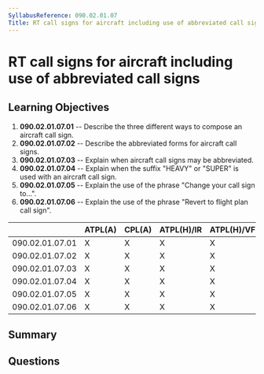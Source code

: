 ```yaml
---
SyllabusReference: 090.02.01.07
Title: RT call signs for aircraft including use of abbreviated call signs
---
```


# RT call signs for aircraft including use of abbreviated call signs

## Learning Objectives

1.  **090.02.01.07.01** -- Describe the three different ways to compose an
    aircraft call sign.
2.  **090.02.01.07.02** -- Describe the abbreviated forms for aircraft call
    signs.
3.  **090.02.01.07.03** -- Explain when aircraft call signs may be abbreviated.
4.  **090.02.01.07.04** -- Explain when the suffix "HEAVY" or "SUPER" is used
    with an aircraft call sign.
5.  **090.02.01.07.05** -- Explain the use of the phrase "Change your call sign
    to…".
6.  **090.02.01.07.06** -- Explain the use of the phrase "Revert to flight plan
    call sign".

|                 | ATPL(A) | CPL(A) | ATPL(H)/IR | ATPL(H)/VFR | CPL(H) | IR | CBIR(A) |
| --------------- | ------- | ------ | ---------- | ----------- | ------ | -- | ------- |
| 090.02.01.07.01 | X       | X      | X          | X           | X      | X  | X       |
| 090.02.01.07.02 | X       | X      | X          | X           | X      | X  | X       |
| 090.02.01.07.03 | X       | X      | X          | X           | X      | X  | X       |
| 090.02.01.07.04 | X       | X      | X          | X           | X      | X  | X       |
| 090.02.01.07.05 | X       | X      | X          | X           | X      | X  | X       |
| 090.02.01.07.06 | X       | X      | X          | X           | X      | X  | X       |

## Summary

## Questions

